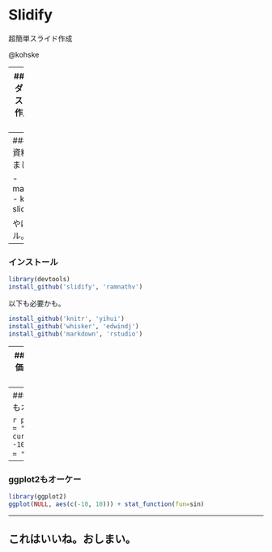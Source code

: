 # Slidify

超簡単スライド作成

@kohske

---
### マークダウンからスライドを作成しましょう

このスライドの元になってるRmdはこちら

https://gist.github.com/2855525

---
### 手軽に資料を作りましょう

- markdown!!
- knitr!!
- slidify

やばいレベル。

---
### インストール

```r
library(devtools)
install_github('slidify', 'ramnathv')
```

以下も必要かも。

```r
install_github('knitr', 'yihui')
install_github('whisker', 'edwindj')
install_github('markdown', 'rstudio')
```

---
### コード評価ももちろんオーケー

```r
ctl <- c(4.17,5.58,5.18,6.11,4.50,4.61,5.17,4.53,5.33,5.14)
trt <- c(4.81,4.17,4.41,3.59,5.87,3.83,6.03,4.89,4.32,4.69)
group <- gl(2,10,20, labels=c("Ctl","Trt"))
weight <- c(ctl, trt)
lm.D9 <- lm(weight ~ group)

coef(lm.D9)
```

---
### プロットもオーケー

```r
par(family = "sans")
curve(sin(x), -10, 10, main = "正弦波")
```

---
### ggplot2もオーケー

```r
library(ggplot2)
ggplot(NULL, aes(c(-10, 10))) + stat_function(fun=sin)
```

---
## これはいいね。おしまい。
